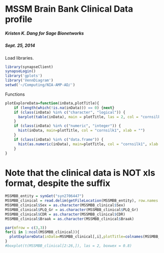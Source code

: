 # MSSM Brain Bank Clinical Data profile

##### Kristen K. Dang for Sage Bionetworks
##### Sept. 25, 2014

Load libraries.
```r
library(synapseClient)
synapseLogin()
library('gplots')
library('VennDiagram')
setwd('~/Computing/NIA-AMP-AD/')
```

Functions
```r
plotExploreData=function(inData,plotTitle){
    if (length(which(!is.na(inData))) == 0) {next}
    if (class(inData) %in% c("character", "logical")) {
      barplot(table(inData), main = plotTitle, las = 2, col = "cornsilk1")
    }
    if (class(inData) %in% c("numeric", "integer")) {
      hist(inData, main=plotTitle, col = "cornsilk1", xlab = "")
    }
    if (class(inData) %in% c("data.frame")) {
      hist(as.numeric(inData), main=plotTitle, col = "cornsilk1", xlab = "")
    }
}
```


# Note that the clinical data is NOT xls format, despite the suffix
```r
MSSMBB_entity = synGet("syn2706447")
MSSMBB_clinical = read.delim(getFileLocation(MSSMBB_entity), row.names = 1)
MSSMBB_clinical$Sex = as.character(MSSMBB_clinical$Sex)
MSSMBB_clinical$PLQ_Gr = as.character(MSSMBB_clinical$PLQ_Gr)
MSSMBB_clinical$CDR = as.character(MSSMBB_clinical$CDR)
MSSMBB_clinical$Braak = as.character(MSSMBB_clinical$Braak)

par(mfrow = c(3,3)) 
for(i in 1:ncol(MSSMBB_clinical)){
  plotExploreData(inData=MSSMBB_clinical[,i],plotTitle=colnames(MSSMBB_clinical)[i])
}
#boxplot(t(MSSMBB_clinical[2:26,]), las = 2, boxwex = 0.8)

```
